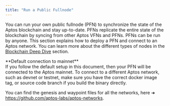 ```yaml
---
title: "Run a Public Fullnode"
---
```







You can run your own public fullnode (PFN) to synchronize the state of the Aptos blockchain and stay
up-to-date. PFNs replicate the entire state of the blockchain by syncing from other Aptos VFNs and PFNs. PFNs
can be run by anyone. This section explains how to deploy a PFN and connect to an Aptos network. You can learn
more about the different types of nodes in the [Blockchain Deep Dive](/network/blockchain) section.

<Aside type="note">
  **Default connection to mainnet**<br />
  If you follow the default setup in this document, then your PFN will be connected to the Aptos mainnet. To connect
  to a different Aptos network, such as devnet or testnet, make sure you have the correct docker image tag, or source
  code branch if you build the binary directly.

  You can find the genesis and waypoint files for all the networks, here ➜ https://github.com/aptos-labs/aptos-networks.
</Aside>
